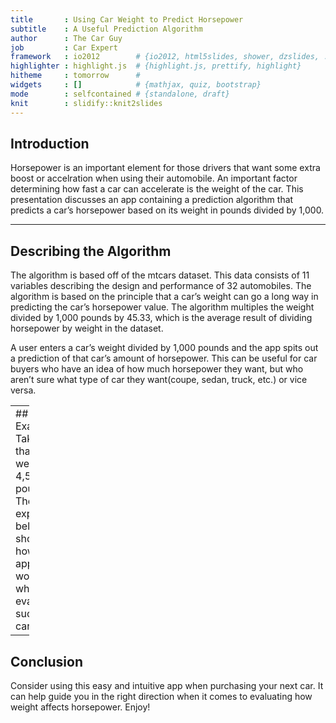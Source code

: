 ```yaml
---
title       : Using Car Weight to Predict Horsepower
subtitle    : A Useful Prediction Algorithm
author      : The Car Guy
job         : Car Expert
framework   : io2012        # {io2012, html5slides, shower, dzslides, ...}
highlighter : highlight.js  # {highlight.js, prettify, highlight}
hitheme     : tomorrow      # 
widgets     : []            # {mathjax, quiz, bootstrap}
mode        : selfcontained # {standalone, draft}
knit        : slidify::knit2slides
---
```


## Introduction
Horsepower is an important element for those drivers that want some extra boost or accelration when using their automobile. An important factor determining how fast a car can accelerate is the weight of the car. This presentation discusses an app containing a prediction algorithm that predicts a car's horsepower based on its weight in pounds divided by 1,000.

---

## Describing the Algorithm
The algorithm is based off of the mtcars dataset. This data consists of 11 variables describing the design and performance of 32 automobiles. The algorithm is based on the principle that a car's weight can go a long way in predicting the car's horsepower value. The algorithm multiples the weight divided by 1,000 pounds by 45.33, which is the average result of dividing horsepower by weight in the dataset.

A user enters a car's weight divided by 1,000 pounds and the app spits out a prediction of that car's amount of horsepower. This can be useful for car buyers who have an idea of how much horsepower they want, but who aren't sure what type of car they want(coupe, sedan, truck, etc.) or vice versa.

---
## An Example
Take a car that weighs 4,500 pounds. The expression below shows how the app would work when evaluating such a car.
```r
4.5*45.33
```

---
## Conclusion
Consider using this easy and intuitive app when purchasing your next car. It can help guide you in the right direction when it comes to evaluating how weight affects horsepower. Enjoy!